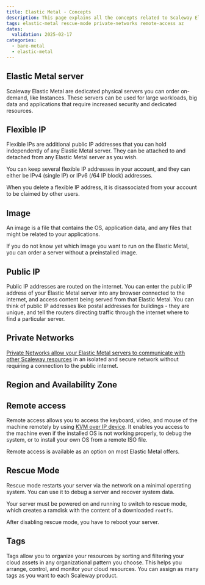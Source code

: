 ```yaml
---
title: Elastic Metal - Concepts
description: This page explains all the concepts related to Scaleway Elastic Metal servers
tags: elastic-metal rescue-mode private-networks remote-access az
dates:
  validation: 2025-02-17
categories:
  - bare-metal
  - elastic-metal
---
```



## Elastic Metal server

Scaleway Elastic Metal are dedicated physical servers you can order on-demand, like Instances. These servers can be used for large workloads, big data and applications that require increased security and dedicated resources.

## Flexible IP

Flexible IPs are additional public IP addresses that you can hold independently of any Elastic Metal server. They can be attached to and detached from any Elastic Metal server as you wish.

You can keep several flexible IP addresses in your account, and they can either be IPv4 (single IP) or IPv6 (/64 IP block) addresses.

When you delete a flexible IP address, it is disassociated from your account to be claimed by other users.

## Image

An image is a file that contains the OS, application data, and any files that might be related to your applications.

If you do not know yet which image you want to run on the Elastic Metal, you can order a server without a preinstalled image.

## Public IP

Public IP addresses are routed on the internet. You can enter the public IP address of your Elastic Metal server into any browser connected to the internet, and access content being served from that Elastic Metal. You can think of public IP addresses like postal addresses for buildings - they are unique, and tell the routers directing traffic through the internet where to find a particular server.

## Private Networks

[Private Networks allow your Elastic Metal servers to communicate with other Scaleway resources](/elastic-metal/how-to/use-private-networks/) in an isolated and secure network without requiring a connection to the public internet.

## Region and Availability Zone

<RegionAndAz />

## Remote access

Remote access allows you to access the keyboard, video, and mouse of the machine remotely by using [KVM over IP device](https://en.wikipedia.org/wiki/KVM_switch#KVM_over_IP_(IPKVM)). It enables you access to the machine even if the installed OS is not working properly, to debug the system, or to install your own OS from a remote ISO file.

Remote access is available as an option on most Elastic Metal offers.

## Rescue Mode

Rescue mode restarts your server via the network on a minimal operating system. You can use it to debug a server and recover system data.

Your server must be powered on and running to switch to rescue mode, which creates a ramdisk with the content of a downloaded `rootfs`.

After disabling rescue mode, you have to reboot your server.

## Tags

Tags allow you to organize your resources by sorting and filtering your cloud assets in any organizational pattern you choose. This helps you arrange, control, and monitor your cloud resources. You can assign as many tags as you want to each Scaleway product.